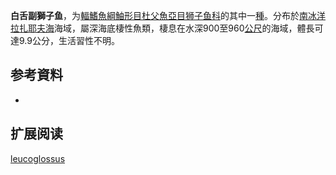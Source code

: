 {{Speciesbox
| name = 白舌副獅子魚
| status = NE
| status_system = 
| image = 
| genus = Paraliparis
| species = leucoglossus
| authority = [[Andriashev|Andriashev]],  1986
| synonyms = 
}}

'''白舌副獅子鱼'''，为[[輻鰭魚綱|輻鰭魚綱]][[鮋形目|鮋形目]][[杜父魚亞目|杜父魚亞目]][[狮子鱼科|狮子鱼科]]的其中一[[種|種]]。分布於[[南冰洋|南冰洋]][[拉扎耶夫海|拉扎耶夫海]]海域，屬深海底棲性魚類，棲息在水深900至960[[公尺|公尺]]的海域，體長可達9.9公分，生活習性不明。

== 参考資料 ==
*{{FishBase_species|genus=Paraliparis|species=leucoglossus|year=2011|month=12}}

== 扩展阅读 ==
{{refbegin}}
{{wikispecies-inline|Paraliparis leucoglossus|白舌副獅子魚}}
{{refend}}
{{Taxonbar|from=Q2374693}}

[[Category:副獅子魚属|leucoglossus]]


{{鮋形目小作品}}